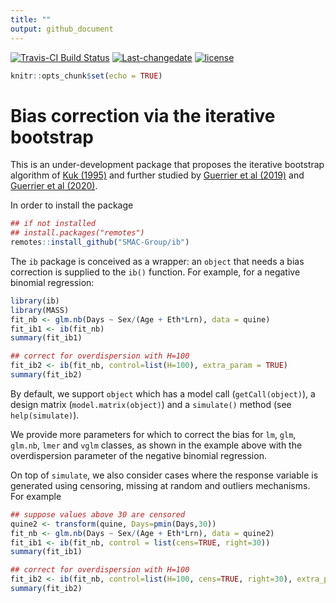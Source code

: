 ```yaml
---
title: ""
output: github_document
---
```


[![Travis-CI Build Status](https://travis-ci.com/SMAC-Group/ib.svg?branch=master)](https://travis-ci.com/github/SMAC-Group/ib)
[![Last-changedate](https://img.shields.io/badge/last%20change-`r gsub('-', '--', Sys.Date())`-green.svg)](https://github.com/SMAC-Group/ib)
[![license](https://img.shields.io/badge/license-GPL--3-blue.svg)](https://www.gnu.org/licenses/gpl-3.0.en.html)

```r
knitr::opts_chunk$set(echo = TRUE)
```

# Bias correction via the iterative bootstrap

This is an under-development package that proposes the iterative bootstrap algorithm
of [Kuk (1995)](https://doi.org/10.1111/j.2517-6161.1995.tb02035.x)
and further studied by [Guerrier et al (2019)](https://doi.org/10.1080/01621459.2017.1380031)
and [Guerrier et al (2020)](https://arxiv.org/pdf/2002.08757.pdf).

In order to install the package
```r
## if not installed
## install.packages("remotes")
remotes::install_github("SMAC-Group/ib")
```

The `ib` package is conceived as a wrapper: an `object` that needs a bias correction is supplied to the `ib()` function. For example, for a negative binomial regression:   

```r
library(ib)
library(MASS)
fit_nb <- glm.nb(Days ~ Sex/(Age + Eth*Lrn), data = quine)
fit_ib1 <- ib(fit_nb)
summary(fit_ib1)

## correct for overdispersion with H=100
fit_ib2 <- ib(fit_nb, control=list(H=100), extra_param = TRUE)
summary(fit_ib2)
```

By default, we support `object` which has a model call (`getCall(object)`), a design matrix (`model.matrix(object)`) and a `simulate()` method (see `help(simulate)`). 

We provide more parameters for which to correct the bias for `lm`, `glm`, `glm.nb`, `lmer` and `vglm` classes, as shown in the example above with the overdispersion parameter of the negative binomial regression.

On top of `simulate`, we also consider cases where the response variable is generated using censoring, missing at random and outliers mechanisms. For example

```r
## suppose values above 30 are censored
quine2 <- transform(quine, Days=pmin(Days,30))
fit_nb <- glm.nb(Days ~ Sex/(Age + Eth*Lrn), data = quine2)
fit_ib1 <- ib(fit_nb, control = list(cens=TRUE, right=30))
summary(fit_ib1)

## correct for overdispersion with H=100
fit_ib2 <- ib(fit_nb, control=list(H=100, cens=TRUE, right=30), extra_param = TRUE)
summary(fit_ib2)
```


